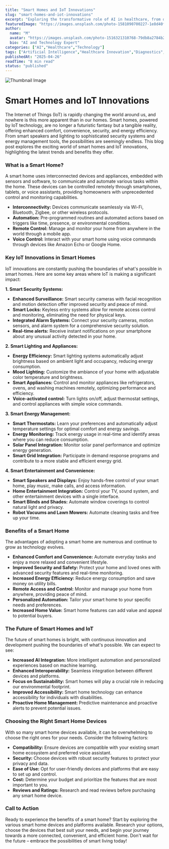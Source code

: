 ```yaml
---
title: "Smart Homes and IoT Innovations"
slug: "smart-homes-and-iot-innovations"
excerpt: "Exploring the transformative role of AI in healthcare, from diagnostics to drug discovery."
featuredImage: "https://images.unsplash.com/photo-1581090700227-1e8d40f0a436"
author:
  name: "M"
  avatar: "https://images.unsplash.com/photo-1516321310768-79db8a2784b2"
  bio: "AI and Technology Expert"
categories: ["AI","Healthcare","Technology"]
tags: ["Artificial Intelligence","Healthcare Innovation","Diagnostics","Drug Discovery"]
publishedAt: "2025-04-26"
readTime: "8 min read"
status: "published"
---
```

![Thumbnail Image](https://images.unsplash.com/photo-1581090700227-1e8d40f0a436 "AI in Healthcare")

# Smart Homes and IoT Innovations

The Internet of Things (IoT) is rapidly changing the world around us, and nowhere is this more apparent than in our homes. Smart homes, powered by IoT technology, are no longer a futuristic fantasy but a tangible reality, offering enhanced comfort, convenience, security, and energy efficiency. From smart speakers and lighting to sophisticated security systems and energy management tools, the possibilities are seemingly endless.  This blog post explores the exciting world of smart homes and IoT innovations, highlighting the latest trends and benefits they offer.

### What is a Smart Home?

A smart home uses interconnected devices and appliances, embedded with sensors and software, to communicate and automate various tasks within the home. These devices can be controlled remotely through smartphones, tablets, or voice assistants, providing homeowners with unprecedented control and monitoring capabilities.

* **Interconnectivity:** Devices communicate seamlessly via Wi-Fi, Bluetooth, Zigbee, or other wireless protocols.
* **Automation:** Pre-programmed routines and automated actions based on triggers like time, presence, or environmental conditions.
* **Remote Control:** Manage and monitor your home from anywhere in the world through a mobile app.
* **Voice Control:** Interact with your smart home using voice commands through devices like Amazon Echo or Google Home.

### Key IoT Innovations in Smart Homes

IoT innovations are constantly pushing the boundaries of what's possible in smart homes.  Here are some key areas where IoT is making a significant impact:

**1. Smart Security Systems:**

* **Enhanced Surveillance:** Smart security cameras with facial recognition and motion detection offer improved security and peace of mind.
* **Smart Locks:** Keyless entry systems allow for remote access control and monitoring, eliminating the need for physical keys.
* **Integrated Alarm Systems:**  Connect your security cameras, motion sensors, and alarm system for a comprehensive security solution.
* **Real-time alerts:** Receive instant notifications on your smartphone about any unusual activity detected in your home.


**2. Smart Lighting and Appliances:**

* **Energy Efficiency:** Smart lighting systems automatically adjust brightness based on ambient light and occupancy, reducing energy consumption.
* **Mood Lighting:** Customize the ambiance of your home with adjustable color temperature and brightness.
* **Smart Appliances:** Control and monitor appliances like refrigerators, ovens, and washing machines remotely, optimizing performance and efficiency.
* **Voice-activated control:** Turn lights on/off, adjust thermostat settings, and control appliances with simple voice commands.


**3. Smart Energy Management:**

* **Smart Thermostats:** Learn your preferences and automatically adjust temperature settings for optimal comfort and energy savings.
* **Energy Monitoring:** Track energy usage in real-time and identify areas where you can reduce consumption.
* **Solar Panel Integration:** Monitor solar panel performance and optimize energy generation.
* **Smart Grid Integration:**  Participate in demand response programs and contribute to a more stable and efficient energy grid.


**4. Smart Entertainment and Convenience:**

* **Smart Speakers and Displays:**  Enjoy hands-free control of your smart home, play music, make calls, and access information.
* **Home Entertainment Integration:** Control your TV, sound system, and other entertainment devices with a single interface.
* **Smart Blinds and Shades:** Automate window coverings to control natural light and privacy.
* **Robot Vacuums and Lawn Mowers:** Automate cleaning tasks and free up your time.



### Benefits of a Smart Home

The advantages of adopting a smart home are numerous and continue to grow as technology evolves.

* **Enhanced Comfort and Convenience:** Automate everyday tasks and enjoy a more relaxed and convenient lifestyle.
* **Improved Security and Safety:** Protect your home and loved ones with advanced security features and real-time monitoring.
* **Increased Energy Efficiency:** Reduce energy consumption and save money on utility bills.
* **Remote Access and Control:** Monitor and manage your home from anywhere, providing peace of mind.
* **Personalized Automation:** Tailor your smart home to your specific needs and preferences.
* **Increased Home Value:**  Smart home features can add value and appeal to potential buyers.


### The Future of Smart Homes and IoT

The future of smart homes is bright, with continuous innovation and development pushing the boundaries of what's possible.  We can expect to see:

* **Increased AI Integration:**  More intelligent automation and personalized experiences based on machine learning.
* **Enhanced Interoperability:** Seamless integration between different devices and platforms.
* **Focus on Sustainability:**  Smart homes will play a crucial role in reducing our environmental footprint.
* **Improved Accessibility:**  Smart home technology can enhance accessibility for individuals with disabilities.
* **Proactive Home Management:**  Predictive maintenance and proactive alerts to prevent potential issues.


### Choosing the Right Smart Home Devices

With so many smart home devices available, it can be overwhelming to choose the right ones for your needs. Consider the following factors:

* **Compatibility:** Ensure devices are compatible with your existing smart home ecosystem and preferred voice assistant.
* **Security:** Choose devices with robust security features to protect your privacy and data.
* **Ease of Use:**  Opt for user-friendly devices and platforms that are easy to set up and control.
* **Cost:**  Determine your budget and prioritize the features that are most important to you.
* **Reviews and Ratings:** Research and read reviews before purchasing any smart home device.



### Call to Action

Ready to experience the benefits of a smart home? Start by exploring the various smart home devices and platforms available.  Research your options, choose the devices that best suit your needs, and begin your journey towards a more connected, convenient, and efficient home.  Don't wait for the future – embrace the possibilities of smart living today!
